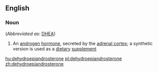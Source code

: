 ==English==

===Noun===
{{en-noun|-}} (''Abbreviated as'': [[DHEA]])

#{{biochemistry}} An [[androgen]] [[hormone]], secreted by the [[adrenal cortex]]; a synthetic version is used as a [[dietary]] [[supplement]]

[[hu:dehydroepiandrosterone]]
[[pl:dehydroepiandrosterone]]
[[zh:dehydroepiandrosterone]]